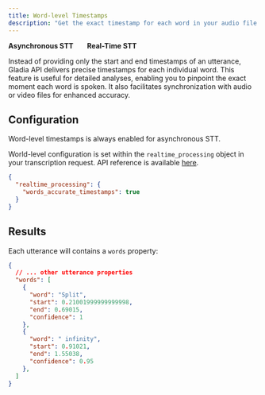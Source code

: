 ```yaml
---
title: Word-level Timestamps
description: "Get the exact timestamp for each word in your audio file."
---
```


<Icon icon="check" iconType="solid" color="green" size="20" /> **Asynchronous STT** &nbsp; &nbsp; &nbsp;
<Icon icon="check" iconType="solid" color="green" size="20" /> **Real-Time STT**

Instead of providing only the start and end timestamps of an utterance, Gladia API delivers precise timestamps for each individual word. This feature is useful for detailed analyses, enabling you to pinpoint the exact moment each word is spoken. It also facilitates synchronization with audio or video files for enhanced accuracy.

## Configuration

<Tabs>

<Tab title='Asynchronous STT'>

Word-level timestamps is always enabled for asynchronous STT.

</Tab>

<Tab title='Real-Time STT'>

World-level configuration is set within the `realtime_processing` object in your transcription request. API reference is available [here](https://docs.gladia.io/api-reference/v2/live/init#body-realtime-processing-words-accurate-timestamps).

```json
{
  "realtime_processing": {
    "words_accurate_timestamps": true
  }
}
```

</Tab>

</Tabs>

## Results

Each utterance will contains a `words` property:

```json
{
  // ... other utterance properties
  "words": [
    {
      "word": "Split",
      "start": 0.21001999999999998,
      "end": 0.69015,
      "confidence": 1
    },
    {
      "word": " infinity",
      "start": 0.91021,
      "end": 1.55038,
      "confidence": 0.95
    },
  ]
}
```